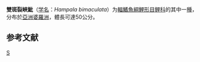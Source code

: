 {{Speciesbox 
| taxon = Hampala bimaculata
| status = NE
| status_system = IUCN3.1
| [[Popta|Popta]], 1905
| synonyms = *''Barbus hampal bimaculata''<br /><small>Popta, 1905</small> ''
}}

'''雙斑裂峽魮'''（[[学名|学名]]：''Hampala bimaculata''）为[[輻鰭魚綱|輻鰭魚綱]][[鯉形目|鯉形目]][[鲤科|鲤科]]的其中一[[種|種]]，分布於[[亞洲|亞洲]][[婆羅洲|婆羅洲]]，體長可達50公分。

== 参考文献 ==
{{reflist}}
{{Taxonbar}}

[[Category:裂峽魮屬|S]]